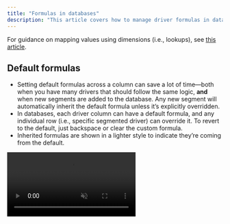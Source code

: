 ```yaml
---
title: "Formulas in databases"
description: "This article covers how to manage driver formulas in databases to support scalable, dimensional modeling in Runway. "
---
```


For guidance on mapping values using dimensions (i.e., lookups), see [this article](https://docs.runway.com/guides/modeling/lookups).

## Default formulas

- Setting default formulas across a column can save a lot of time—both when you have many drivers that should follow the same logic, **and** when new segments are added to the database. Any new segment will automatically inherit the default formula unless it’s explicitly overridden.
- In databases, each driver column can have a default formula, and any individual row (i.e., specific segmented driver) can override it. To revert to the default, just backspace or clear the custom formula.
- Inherited formulas are shown in a lighter style to indicate they’re coming from the default.

<video muted autoplay="true" loop controls playsinline="true" class="doc-video" src="https://documentation.runwaydev.com/videos/Default-Formulas-Demo.mp4" />

## Formula inheritance

To make modeling at scale simple—while keeping it easy to override when needed—Runway applies **smart defaults** to fill in missing formulas.

When editing a formula, you can **hover over the formula editor** to see where the value is being inherited from.

Runway follows a clear set of rules to determine how formulas are inherited and overridden.

### **Actuals formula** inheritance hierarchy

Runway applies the actuals formula using the following order of precedence:

1. An **explicitly set actuals formula** for the driver
2. A **default actuals formula** set at the column level in the database
3. If no actuals formula is available, the driver falls back to its **forecast formula**

### Forecast formula inheritance hierarchy

Similarly, forecast formulas follow this order of precedence:

1. An **explicitly set forecast formula** for the driver
2. A **default forecast formula** set at the column level in the database
3. If none is set, Runway uses the **global default formula**: `self * last month`

For example, if only a forecast formula is set at the column level, every driver in that column will automatically inherit that formula—unless an override is applied.

## Dynamic formulas using _This Segment_

In highly dimensional models, when you want to apply similar logic across many segments (like forecasting product usage or modeling revenue per customer), you can use **_This Segment_** to write formulas that scale.

- **_This Segment_** refers to **other data that shares some or all of the same dimensional attributes** as the driver you’re writing the formula for.
- It allows you to write a **single formula** that dynamically adjusts based on the segment it’s applied to—helping you avoid repetitive formulas and reduce the chance of errors.
- While most commonly used within the same database, **_This Segment_** also works **across different databases**.
- You can also use **dimension filters** inside _This Segment_ to fine-tune the match—for example, matching on just one shared dimension if that’s all that’s needed.

Let’s walk through some common use cases where _This Segment_ helps scale your modeling logic and keep things simple.

<Tip>
  When chaining formulas together in databases, the **Timeseries view** is a great way to see how logic flows across multiple drivers. You’ll be able to view all default formulas side by side, and edit them directly by clicking the **ƒ** icon for each driver to see how changes propagate.

  You can switch to this view via: **Customize → View as → Timeseries**.\
  \
  ![View Db As Timeseries Exaplined Pn](/images/databases/4/view-db-as-timeseries-exaplined.png)
</Tip>

### Example: Dynamic default formula using _This Segment_

In this example, we use the _This Segment_ to populate a default formula that applies consistent logic across all segments in the database. Below is a video and diagram to help illustrate how it works.

<video muted autoplay="true" loop controls playsinline="true" class="doc-video" src="https://documentation.runwaydev.com/videos/This-Segment-Defaults-Simple.mp4" />

![Dim DB Overview Diagram Pn](/images/Dim-DB-Overview-Diagram.png)

### **Example: Dynamic filters using dimensions**

Sometimes, you may want to filter based on partial match with a segment—for example, matching on a single dimension rather than all of them. With _This Segment_, you can apply dynamic filters across **all dimensions** or a **subset of them**, directly from the filter menu.

Let’s walk through an example: you want to calculate what percentage of each product’s usage is consumed by each customer.

<video muted autoplay="true" loop controls playsinline="true" class="doc-video" src="https://documentation.runwaydev.com/videos/Dimension-Filter-Partial-Match.mp4" />

In the filter menu:

- If you want to match across **all** the dimensions in the segment (e.g. match on Customer Name \+ Product), you can use the **Segment** filter.
- To apply the dynamic filters for specific dimensions, you can select the relevant dimension and then use the **This \<dimension name\> **option.

When choosing what to filter:

- Selecting a **formula pill with the database name and icon** lets you filter on **any column** in that database.
- Selecting a **formula pill with just the driver name** limits you to filtering on **columns the driver is segmented by.**

![images/databases/partial-this-segment-filter.png](/images/databases/partial-this-segment-filter.png)

### Example: Dynamic filters using driver values

**Numeric drivers**

There’s one more powerful use case for _This Segment_—using it to dynamically match on **driver values**, not just dimensions. This allows you to reference a value from one driver based on the value of another, similar to `VLOOKUP()` in Excel—but more robust.

Let’s walk through an example. You want to charge customers different unit prices based on their usage tier thresholds.

Imagine you have a database of **usage tiers** with associated **unit prices**, and you're trying to calculate how much to charge each customer.

![images/databases/dynamic-filters-overview.png](/images/databases/dynamic-filters-overview.png)

To perform this match, we can simply apply a formula that multiplies: `each customers # transactions` \* `unit price for their usage tier`

You can then use _This Segment_ in the filter menu to dynamically select the correct unit price for each customer based on their usage level.

<video muted autoplay="true" loop controls playsinline="true" class="doc-video" src="https://documentation.runwaydev.com/videos/Dynamic-Driver-Value-Filters.mp4" />

**Date drivers**

You can also use _This Segment_ to dynamically filter based on **date driver values**—a powerful technique often used in cohort or revenue recognition models.

When filtering a database by a date column, you'll see the option to use **\<date driver value\>** as the filter value. This allows you to reference dates from your model—such as contract start dates, signup dates, or feature release dates.

To apply this dynamically for each segment, use _This Segment_ when selecting the date driver. That way, each segment uses **its own corresponding date** to filter the data.

<video muted autoplay="true" loop controls playsinline="true" class="doc-video" src="https://documentation.runwaydev.com/videos/Dynamic-Date-Filters-Segment.mp4" />